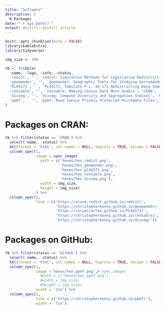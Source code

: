 ```yaml
---
title: "Software"
description: |
  R Packages
date: "`r Sys.Date()`"
output: distill::distill_article
---
```


```r
knitr::opts_chunk$set(echo = FALSE)
library(kableExtra)
library(tidyverse)

img_size <- 300

tb <- tribble(
  ~name, ~logo, ~info, ~status,
  'redist', '', 'redist: Simulation Methods for Legislative Redistricting (with Cory McCartan, Ben Fifield, and Kosuke Imai)', 'CRAN',
  'geomander', '', 'geomander: Geographic Tools for Studying Gerrymandering', 'CRAN',
  'PL94171', '', 'PL94171: Tabulate P.L. 94-171 Redistricting Data Summary Files (with Cory McCartan)', 'CRAN',
  'censable', '', 'censable: Making Census Data More Usable', 'CRAN',
  'divseg', '', 'divseg: Compute Diversity and Segregation Indices', 'CRAN',
  'ppmf',   '', 'ppmf: Read Census Privacy Protected Microdata Files', 'GitHub'
)

```

# Packages on CRAN:
```r
tb %>% filter(status == 'CRAN') %>% 
  select(-name, -status) %>% 
  kbl(format = 'html', col.names = NULL, toprule = TRUE, escape = FALSE) %>%
  column_spec(1,
              image = spec_image(
                path = c('hexes/hex_redist.png', 
                         'hexes/hex_geomander.png', 
                         'hexes/hex_pl94171.png',
                         'hexes/hex_censable.png',
                         'hexes/hex_divseg.png'), 
                width = img_size, 
                height = img_size)
              ) %>% 
  column_spec(2, 
              link = c('https://alarm-redist.github.io/redist/',
                       'https://christopherkenny.github.io/geomander/',
                       'https://corymccartan.github.io/PL94171/',
                       'https://christopherkenny.github.io/censable/',
                       'https://christopherkenny.github.io/divseg/'))
```

# Packages on GitHub:
```r
tb %>% filter(status == 'GitHub') %>% 
  select(-name, -status) %>% 
  kbl(format = 'html', col.names = NULL, toprule = TRUE, escape = FALSE) %>%
  column_spec(1,
              image ='hexes/hex_ppmf.png',# spec_image(
                #path = c('hexes/hex_ppmf.png'), 
                #width = img_size, 
                #height = img_size)
              width = '1in') %>% 
  column_spec(2, 
              link = c('https://christopherkenny.github.io/ppmf/'),
              width = '7in')
```
